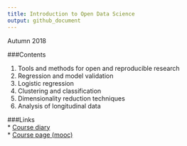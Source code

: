 ```yaml
---
title: Introduction to Open Data Science
output: github_document
---
```

Autumn 2018  

###Contents

1. Tools and methods for open and reproducible research  
2. Regression and model validation  
3. Logistic regression  
4. Clustering and classification  
5. Dimensionality reduction techniques  
6. Analysis of longitudinal data  

###Links  
* [Course diary](https://pioks.github.io/IODS-project/)  
* [Course page (mooc)](https://mooc.helsinki.fi/course/view.php?id=158#section-0)  

